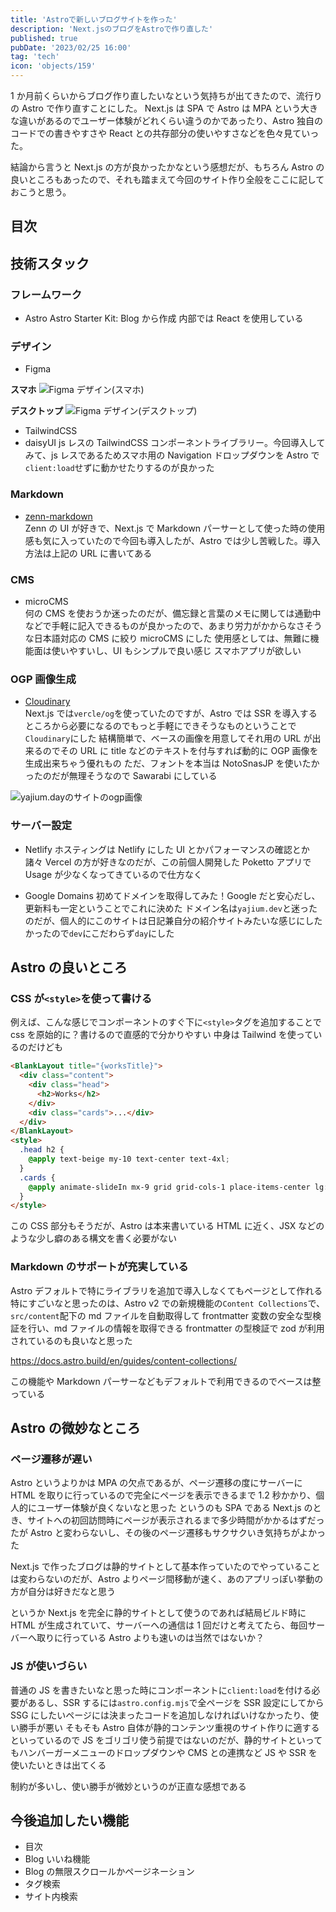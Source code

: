 ```yaml
---
title: 'Astroで新しいブログサイトを作った'
description: 'Next.jsのブログをAstroで作り直した'
published: true
pubDate: '2023/02/25 16:00'
tag: 'tech'
icon: 'objects/159'
---
```


1 か月前くらいからブログ作り直したいなという気持ちが出てきたので、流行りの Astro で作り直すことにした。
Next.js は SPA で Astro は MPA という大きな違いがあるのでユーザー体験がどれくらい違うのかであったり、Astro 独自のコードでの書きやすさや React との共存部分の使いやすさなどを色々見ていった。

結論から言うと Next.js の方が良かったかなという感想だが、もちろん Astro の良いところもあったので、それも踏まえて今回のサイト作り全般をここに記しておこうと思う。

## 目次

## 技術スタック

### フレームワーク

- Astro
  Astro Starter Kit: Blog から作成
  内部では React を使用している

### デザイン

- Figma

**スマホ**
![Figma デザイン(スマホ)](https://images.site.yajihum.dev/images/2023/02/create_new_blog/figma_smartphone.png)

**デスクトップ**
![Figma デザイン(デスクトップ)](https://images.site.yajihum.dev/images/2023/02/create_new_blog/figma_desctop.png)

- TailwindCSS
- daisyUI
  js レスの TailwindCSS コンポーネントライブラリー。今回導入してみて、js レスであるためスマホ用の Navigation ドロップダウンを Astro で `client:load`せずに動かせたりするのが良かった

### Markdown

- [zenn-markdown](https://zenn.dev/rorisutarou/articles/ec3871ec55693d)  
  Zenn の UI が好きで、Next.js で Markdown パーサーとして使った時の使用感も気に入っていたので今回も導入したが、Astro では少し苦戦した。導入方法は上記の URL に書いてある

### CMS

- microCMS  
  何の CMS を使おうか迷ったのだが、備忘録と言葉のメモに関しては通勤中などで手軽に記入できるものが良かったので、あまり労力がかからなさそうな日本語対応の CMS に絞り microCMS にした
  使用感としては、無難に機能面は使いやすいし、UI もシンプルで良い感じ
  スマホアプリが欲しい

### OGP 画像生成

- [Cloudinary](https://catnose.me/notes/cloudinary-dynamic-ogp-image)  
  Next.js では`vercle/og`を使っていたのですが、Astro では SSR を導入するところから必要になるのでもっと手軽にできそうなものということで`Cloudinary`にした
  結構簡単で、ベースの画像を用意してそれ用の URL が出来るのでその URL に title などのテキストを付与すれば動的に OGP 画像を生成出来ちゃう優れもの
  ただ、フォントを本当は NotoSnasJP を使いたかったのだが無理そうなので Sawarabi にしている

![yajium.dayのサイトのogp画像](https://images.site.yajihum.dev/images/2023/02/create_new_blog/ogp_image.png)

### サーバー設定

- Netlify
  ホスティングは Netlify にした
  UI とかパフォーマンスの確認とか諸々 Vercel の方が好きなのだが、この前個人開発した Poketto アプリで Usage が少なくなってきているので仕方なく

- Google Domains
  初めてドメインを取得してみた！Google だと安心だし、更新料も一定ということでこれに決めた
  ドメイン名は`yajium.dev`と迷ったのだが、個人的にこのサイトは日記兼自分の紹介サイトみたいな感じにしたかったので`dev`にこだわらず`day`にした

## Astro の良いところ

### CSS が`<style>`を使って書ける

例えば、こんな感じでコンポーネントのすぐ下に`<style>`タグを追加することで css を原始的に？書けるので直感的で分かりやすい
中身は Tailwind を使っているのだけども

```html :works.astro
<BlankLayout title="{worksTitle}">
  <div class="content">
    <div class="head">
      <h2>Works</h2>
    </div>
    <div class="cards">...</div>
  </div>
</BlankLayout>
<style>
  .head h2 {
    @apply text-beige my-10 text-center text-4xl;
  }
  .cards {
    @apply animate-slideIn mx-9 grid grid-cols-1 place-items-center lg:grid-cols-3 lg:gap-6;
  }
</style>
```

この CSS 部分もそうだが、Astro は本来書いている HTML に近く、JSX などのような少し癖のある構文を書く必要がない

### Markdown のサポートが充実している

Astro デフォルトで特にライブラリを追加で導入しなくてもページとして作れる
特にすごいなと思ったのは、Astro v2 での新規機能の`Content Collections`で、`src/content`配下の md ファイルを自動取得して frontmatter 変数の安全な型検証を行い、md ファイルの情報を取得できる
frontmatter の型検証で zod が利用されているのも良いなと思った

https://docs.astro.build/en/guides/content-collections/

この機能や Markdown パーサーなどもデフォルトで利用できるのでベースは整っている

## Astro の微妙なところ

### ページ遷移が遅い

Astro というよりかは MPA の欠点であるが、ページ遷移の度にサーバーに HTML を取りに行っているので完全にページを表示できるまで 1.2 秒かかり、個人的にユーザー体験が良くないなと思った
というのも SPA である Next.js のとき、サイトへの初回訪問時にページが表示されるまで多少時間がかかるはずだったが Astro と変わらないし、その後のページ遷移もサクサクいき気持ちがよかった

Next.js で作ったブログは静的サイトとして基本作っていたのでやっていることは変わらないのだが、Astro よりページ間移動が速く、あのアプリっぽい挙動の方が自分は好きだなと思う

というか Next.js を完全に静的サイトとして使うのであれば結局ビルド時に HTML が生成されていて、サーバーへの通信は 1 回だけと考えてたら、毎回サーバーへ取りに行っている Astro よりも速いのは当然ではないか？

### JS が使いづらい

普通の JS を書きたいなと思った時にコンポーネントに`client:load`を付ける必要があるし、SSR するには`astro.config.mjs`で全ページを SSR 設定にしてから SSG にしたいページには決まったコードを追加しなければいけなかったり、使い勝手が悪い
そもそも Astro 自体が静的コンテンツ重視のサイト作りに適するといっているので JS をゴリゴリ使う前提ではないのだが、静的サイトといってもハンバーガーメニューのドロップダウンや CMS との連携など JS や SSR を使いたいときは出てくる

制約が多いし、使い勝手が微妙というのが正直な感想である

## 今後追加したい機能

- 目次
- Blog いいね機能
- Blog の無限スクロールかページネーション
- タグ検索
- サイト内検索
